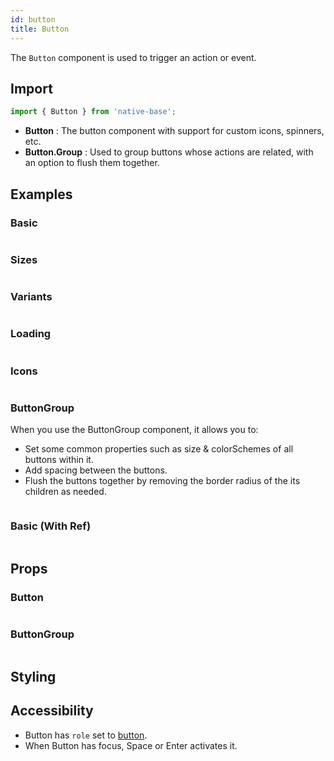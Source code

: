 ```yaml
---
id: button
title: Button
---
```



The `Button` component is used to trigger an action or event.

## Import

```jsx
import { Button } from 'native-base';
```

- **Button** : The button component with support for custom icons, spinners, etc.
- **Button.Group** : Used to group buttons whose actions are related, with an option to flush them together.

## Examples

### Basic

```ComponentSnackPlayer path=primitives,Button,basic.tsx

```

### Sizes

```ComponentSnackPlayer path=primitives,Button,sizes.tsx

```

### Variants

```ComponentSnackPlayer path=primitives,Button,variants.tsx

```

### Loading

```ComponentSnackPlayer path=primitives,Button,loading.tsx

```

### Icons

```ComponentSnackPlayer path=primitives,Button,icons.tsx

```

### ButtonGroup

When you use the ButtonGroup component, it allows you to:

- Set some common properties such as size & colorSchemes of all buttons within it.
- Add spacing between the buttons.
- Flush the buttons together by removing the border radius of the its children as needed.

```ComponentSnackPlayer path=primitives,ButtonGroup,basic.tsx

```

### Basic (With Ref)

```ComponentSnackPlayer path=primitives,Button,WithRef.tsx

```

## Props

### Button

```ComponentPropTable path=primitives,Button,Button.tsx

```

### ButtonGroup

```ComponentPropTable path=primitives,Button,ButtonGroup.tsx

```

## Styling

<ComponentTheme name="button" />

## Accessibility

- Button has `role` set to [button](https://www.w3.org/TR/wai-aria-practices-1.2/#button).
- When Button has focus, Space or Enter activates it.
